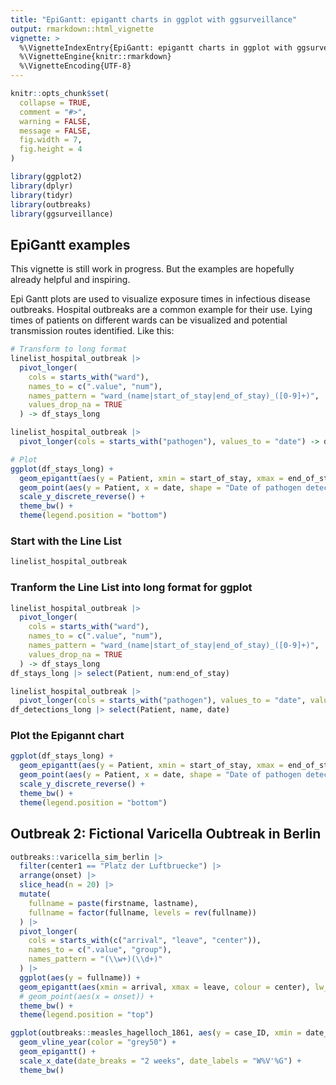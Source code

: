 ```yaml
---
title: "EpiGantt: epigantt charts in ggplot with ggsurveillance"
output: rmarkdown::html_vignette
vignette: >
  %\VignetteIndexEntry{EpiGantt: epigantt charts in ggplot with ggsurveillance}
  %\VignetteEngine{knitr::rmarkdown}
  %\VignetteEncoding{UTF-8}
---
```


```r
knitr::opts_chunk$set(
  collapse = TRUE,
  comment = "#>",
  warning = FALSE,
  message = FALSE,
  fig.width = 7,
  fig.height = 4
)
```

```r
library(ggplot2)
library(dplyr)
library(tidyr)
library(outbreaks)
library(ggsurveillance)
```

## EpiGantt examples
This vignette is still work in progress. But the examples are hopefully already helpful and inspiring.

Epi Gantt plots are used to visualize exposure times in infectious disease outbreaks. Hospital outbreaks are a common example for their use.
Lying times of patients on different wards can be visualized and potential transmission routes identified. Like this:

```r
# Transform to long format
linelist_hospital_outbreak |>
  pivot_longer(
    cols = starts_with("ward"),
    names_to = c(".value", "num"),
    names_pattern = "ward_(name|start_of_stay|end_of_stay)_([0-9]+)",
    values_drop_na = TRUE
  ) -> df_stays_long

linelist_hospital_outbreak |>
  pivot_longer(cols = starts_with("pathogen"), values_to = "date") -> df_detections_long

# Plot
ggplot(df_stays_long) +
  geom_epigantt(aes(y = Patient, xmin = start_of_stay, xmax = end_of_stay, color = name)) +
  geom_point(aes(y = Patient, x = date, shape = "Date of pathogen detection"), data = df_detections_long) +
  scale_y_discrete_reverse() +
  theme_bw() +
  theme(legend.position = "bottom")
```

### Start with the Line List

```r
linelist_hospital_outbreak
```

### Tranform the Line List into long format for ggplot
```r
linelist_hospital_outbreak |>
  pivot_longer(
    cols = starts_with("ward"),
    names_to = c(".value", "num"),
    names_pattern = "ward_(name|start_of_stay|end_of_stay)_([0-9]+)",
    values_drop_na = TRUE
  ) -> df_stays_long
df_stays_long |> select(Patient, num:end_of_stay)

linelist_hospital_outbreak |>
  pivot_longer(cols = starts_with("pathogen"), values_to = "date", values_drop_na = TRUE) -> df_detections_long
df_detections_long |> select(Patient, name, date)
```

### Plot the Epigannt chart
```r
ggplot(df_stays_long) +
  geom_epigantt(aes(y = Patient, xmin = start_of_stay, xmax = end_of_stay, color = name)) +
  geom_point(aes(y = Patient, x = date, shape = "Date of pathogen detection"), data = df_detections_long) +
  scale_y_discrete_reverse() +
  theme_bw() +
  theme(legend.position = "bottom")
```

## Outbreak 2: Fictional Varicella Oubtreak in Berlin
```r
outbreaks::varicella_sim_berlin |>
  filter(center1 == "Platz der Luftbruecke") |>
  arrange(onset) |>
  slice_head(n = 20) |>
  mutate(
    fullname = paste(firstname, lastname),
    fullname = factor(fullname, levels = rev(fullname))
  ) |>
  pivot_longer(
    cols = starts_with(c("arrival", "leave", "center")),
    names_to = c(".value", "group"),
    names_pattern = "(\\w+)(\\d+)"
  ) |>
  ggplot(aes(y = fullname)) +
  geom_epigantt(aes(xmin = arrival, xmax = leave, colour = center), lw_scaling_factor = 100) + # linewidth = 4
  # geom_point(aes(x = onset)) +
  theme_bw() +
  theme(legend.position = "top")
```

```r
ggplot(outbreaks::measles_hagelloch_1861, aes(y = case_ID, xmin = date_of_prodrome, xmax = date_of_rash, fill = class)) +
  geom_vline_year(color = "grey50") +
  geom_epigantt() +
  scale_x_date(date_breaks = "2 weeks", date_labels = "W%V'%G") +
  theme_bw()
```
